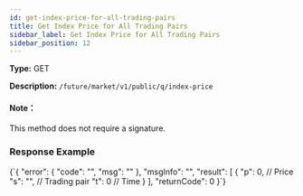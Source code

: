 ```yaml
---
id: get-index-price-for-all-trading-pairs
title: Get Index Price for All Trading Pairs
sidebar_label: Get Index Price for All Trading Pairs
sidebar_position: 12
---
```


**Type:** GET

**Description:** `/future/market/v1/public/q/index-price`

#### Note：

This method does not require a signature.

### Response Example


<CodeBlock language="json" title="Response">
  {`{
  "error": {
    "code": "",
    "msg": ""
  },
  "msgInfo": "",
  "result": [
    {
      "p": 0,  // Price
      "s": "", // Trading pair
      "t": 0   // Time
    }
  ],
  "returnCode": 0
}`}
</CodeBlock>
